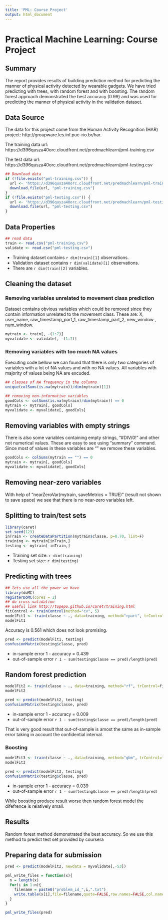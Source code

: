 ```yaml
---
title: 'PML: Course Project'
output: html_document
---
```


# Practical Machine Learning: Course Project

## Summary

The report provides results of building prediction method for predicting the manner of physical activity detected by wearable gadgets. We have tried predicting with trees, with random forest and with boosting. The random forest approach demonstrated the best accuracy (0.99) and was used for predicting the manner of physical activity in the validation dataset.

## Data Source

The data for this project come from the Human Activity Recognition (HAR) project: http://groupware.les.inf.puc-rio.br/har. 

The training data url: 
https://d396qusza40orc.cloudfront.net/predmachlearn/pml-training.csv

The test data url: 
https://d396qusza40orc.cloudfront.net/predmachlearn/pml-testing.csv

```r
## Download data
if (!file.exists("pml-training.csv")) {
  url <- 'https://d396qusza40orc.cloudfront.net/predmachlearn/pml-training.csv'
  download.file(url, "pml-training.csv")
}
if (!file.exists("pml-testing.csv")) {
  url <- 'https://d396qusza40orc.cloudfront.net/predmachlearn/pml-testing.csv'
  download.file(url, "pml-testing.csv")
}
```

## Data Properties

```r
## read data
train <- read.csv("pml-training.csv")
validate <- read.csv("pml-testing.csv")
```

- Training dataset contains `r dim(train)[1]` observations.
- Validation dataset contains `r dim(validate)[1]` observations.
- There are `r dim(train)[2]` variables.

## Cleaning the dataset

### Removing variables unrelated to movement class prediction
Dataset contains obvious variables which could be removed since they contain information unrelated to the movement class. These are: X, user_name, raw_timestamp_part_1, raw_timestamp_part_2,  new_window , num_window.
```r
mytrain <- train[, -(1:7)]
myvalidate <- validate[, -(1:7)]
```

### Removing variables with too much NA values
Executing code bellow we can found that there is only two categories of variables with a lot of NA values and with no NA values. All variables with majority of values being NA are excuded.

```r
## classes of NA frequency in the columns
unique(colSums(is.na(mytrain))/dim(mytrain)[1])
```

```r
## removing non-informative variables
goodCols <- colSums(is.na(mytrain)/dim(mytrain)) == 0
mytrain <- mytrain[, goodCols]
myvalidate <- myvalidate[, goodCols]
```

## Removing variables with empty strings
There is also some variables containing empty strings, "#DIV/0!" and other not numerical values. These are easy to see using "summary" command. Since most of values in these variables are "" we remove these variables.

```r
goodCols <- colSums(mytrain == "") == 0
mytrain <- mytrain[, goodCols]
myvalidate <- myvalidate[, goodCols]
```

## Removing near-zero variables

With help of "nearZeroVar(mytrain, saveMetrics = TRUE)" (result not shown to save space) we see that there is no near-zero variables left.

## Splitting to train/test sets
```r
library(caret)
set.seed(123)
inTrain <- createDataPartition(mytrain$classe, p=0.70, list=F)
training <- mytrain[inTrain,]
testing <- mytrain[-inTrain,]
```
- Training set size: `r dim(training)`
- Testing set size: `r dim(testing)`

## Predicting with trees

```r
## lets use all the power we have
library(doMC)
registerDoMC(cores = 2)
## do cross-validation
## useful link http://topepo.github.io/caret/training.html
fitControl <- trainControl(method="cv", 5)
modelFit1 <- train(classe ~ ., data=training, method="rpart", trControl=fitControl)
modelFit1
```

Accuracy is 0.561 which does not look promising.  

```r
pred <- predict(modelFit1, testing)
confusionMatrix(testing$classe, pred)
```

- in-sample error 1 - accuracy = 0.439
- out-of-sample error `r 1 - sum(testing$classe == pred)/length(pred)`

## Random forest prediction
```r
modelFit2 <- train(classe ~ ., data=training, method="rf", trControl=fitControl)
modelFit2
```

```r
pred <- predict(modelFit2, testing)
confusionMatrix(testing$classe, pred)
```

- in-sample error 1 - accuracy = 0.009
- out-of-sample error `r 1 - sum(testing$classe == pred)/length(pred)`

That is very good result that out-of-sample is amost the same as in-sample error taking in account the confidential interval.

### Boosting

```r
modelFit3 <- train(classe ~ ., data=training, method="gbm", trControl=fitControl)
modelFit3
```

```r
pred <- predict(modelFit3, testing)
confusionMatrix(testing$classe, pred)
```

- in-sample error 1 - accuracy = 0.039
- out-of-sample error `r 1 - sum(testing$classe == pred)/length(pred)`

While boosting produce result worse then random forest model the difefrence is relatively small.

## Results

Random forest method demonstrated the best accuracy. So we use this method to predict test set provided by coursera

## Preparing data for submission

```r
pred <- predict(modelFit2, newdata = myvalidate[,-53])

pml_write_files = function(x){
  n = length(x)
  for(i in 1:n){
    filename = paste0("problem_id_",i,".txt")
    write.table(x[i],file=filename,quote=FALSE,row.names=FALSE,col.names=FALSE)
  }
}

pml_write_files(pred)
```